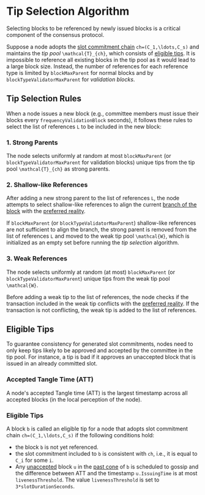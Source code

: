 # Tip Selection Algorithm

Selecting blocks to be referenced by newly issued blocks is a critical component of the consensus protocol.

Suppose a node adopts the [slot commitment chain](introduction.md#slot-commitment-chains) `ch=(C_1,\ldots,C_s)` and maintains the _tip pool_ `\mathcal{T}_{ch}`, which consists of [eligible tips](#eligible-tips). It is impossible to reference all existing blocks in the tip pool as it would lead to a large block size. Instead, the number of references for each reference type is limited by `blockMaxParent` for normal blocks and by `blockTypeValidatorMaxParent` for _validation blocks_.

## Tip Selection Rules

When a node issues a new block (e.g., committee members must issue their blocks every `frequencyValidationBlock` seconds), it follows these rules to select the list of references `L` to be included in the new block:

### 1. Strong Parents

The node selects uniformly at random at most `blockMaxParent` (or `blockTypeValidatorMaxParent` for validation blocks) unique tips from the tip pool `\mathcal{T}_{ch}` as strong parents.

### 2. Shallow-like References

After adding a new strong parent to the list of references `L`, the node attempts to select shallow-like references to align the current [branch of the block](relevant-algorithms.md#algorithm-to-compute-a-blocks-branch) with the [preferred reality](relevant-algorithms.md#algorithm-to-compute-the-preferred-reality).

If `blockMaxParent` (or `blockTypeValidatorMaxParent`) shallow-like references are not sufficient to align the branch, the strong parent is removed from the list of references `L` and moved to the weak tip pool `\mathcal{W}`, which is initialized as an empty set before running the _tip selection_ algorithm.

### 3. Weak References

The node selects uniformly at random (at most) `blockMaxParent` (or `blockTypeValidatorMaxParent`) unique tips from the weak tip pool `\mathcal{W}`.

Before adding a weak tip to the list of references, the node checks if the transaction included in the weak tip conflicts with the [preferred reality](relevant-algorithms.md#algorithm-to-compute-the-preferred-reality). If the transaction is not conflicting, the weak tip is added to the list of references.

## Eligible Tips

To guarantee consistency for generated slot commitments, nodes need to only keep tips likely to be approved and accepted by the committee in the tip pool. For instance, a tip is bad if it approves an unaccepted block that is issued in an already committed slot.

### Accepted Tangle Time (ATT)

A node's accepted Tangle time (ATT) is the largest timestamp across all accepted blocks (in the local perception of the node).

### Eligible Tips

A block `b` is called an eligible tip for a node that adopts slot commitment chain `ch=(C_1,\ldots,C_s)` if the following conditions hold:

- the block `b` is not yet referenced.
- the slot commitment included to `b` is consistent with `ch`, i.e., it is equal to `C_i` for some `i`.
- Any [unaccepted](consensus-flags.md#acceptance-flag) block `u` in the [past cone](preliminaries.md#past-cone-of-a-block) of `b` is scheduled to gossip and the difference between ATT and the timestamp `u.IssuingTime` is at most `livenessThreshold`. The value `livenessThreshold` is set to `3*slotDurationSeconds`.
